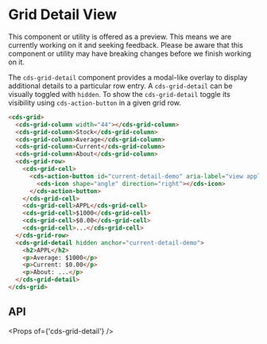 
<Meta title="Data Grid (Preview)/Detail View" />

# Grid Detail View

<cds-alert-group status="warning" cds-layout="m-b:lg">
  <cds-alert>
    This component or utility is offered as a preview. This means we are currently working on it and seeking feedback.
    Please be aware that this component or utility may have breaking changes before we finish working on it.
  </cds-alert>
</cds-alert-group>

The `cds-grid-detail` component provides a modal-like overlay to display additional details to a particular row entry.
A `cds-grid-detail` can be visually toggled with `hidden`. To show the `cds-grid-detail` toggle its visibility using
`cds-action-button` in a given grid row.

<Story id="stories-grid--detail-view" />

```html
<cds-grid>
  <cds-grid-column width="44"></cds-grid-column>
  <cds-grid-column>Stock</cds-grid-column>
  <cds-grid-column>Average</cds-grid-column>
  <cds-grid-column>Current</cds-grid-column>
  <cds-grid-column>About</cds-grid-column>
  <cds-grid-row>
    <cds-grid-cell>
      <cds-action-button id="current-detail-demo" aria-label="view appl details">
        <cds-icon shape="angle" direction="right"></cds-icon>
      </cds-action-button>
    </cds-grid-cell>
    <cds-grid-cell>APPL</cds-grid-cell>
    <cds-grid-cell>$1000</cds-grid-cell>
    <cds-grid-cell>$0.00</cds-grid-cell>
    <cds-grid-cell>...</cds-grid-cell>
  </cds-grid-row>
  <cds-grid-detail hidden anchor="current-detail-demo">
    <h2>APPL</h2>
    <p>Average: $1000</p>
    <p>Current: $0.00</p>
    <p>About: ...</p>
  </cds-grid-detail>
</cds-grid>
```

## API

<Props of={'cds-grid-detail'} />

